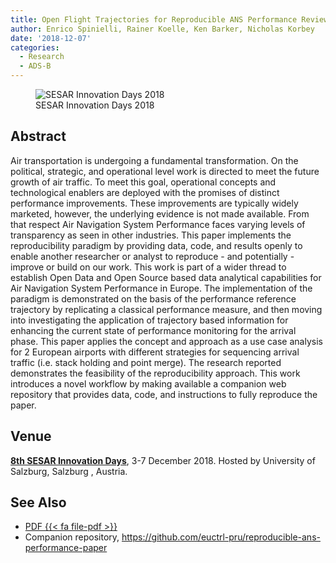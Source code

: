 ```yaml
---
title: Open Flight Trajectories for Reproducible ANS Performance Review
author: Enrico Spinielli, Rainer Koelle, Ken Barker, Nicholas Korbey
date: '2018-12-07'
categories:
  - Research
  - ADS-B
---
```


![SESAR Innovation Days 2018](featured.png)


## Abstract

Air transportation is undergoing a fundamental transformation. On the political, strategic, and operational level work is directed to meet the future growth of air traffic. To meet this goal, operational concepts and technological enablers are deployed with the promises of distinct performance improvements. These improvements are typically widely marketed, however, the underlying evidence is not made available. From that respect Air Navigation System Performance faces varying levels of transparency as seen in other industries. This paper implements the reproducibility paradigm by providing data, code, and results openly to enable another researcher or analyst to reproduce - and potentially - improve or build on our work. This work is part of a wider thread to establish Open Data and Open Source based data analytical capabilities for Air Navigation System Performance in Europe. The implementation of the paradigm is demonstrated on the basis of the performance reference trajectory by replicating a classical performance measure, and then moving into investigating the application of trajectory based information for enhancing the current state of performance monitoring for the arrival phase. This paper applies the concept and approach as a use case analysis for 2 European airports with different strategies for sequencing arrival traffic (i.e. stack holding and point merge). The research reported demonstrates the feasibility of the reproducibility approach. This work introduces a novel workflow by making available a companion web repository that provides data, code, and instructions to fully reproduce the paper.

## Venue

[**8th SESAR Innovation Days**](https://www.sesarju.eu/node/3004), 3-7 December 2018.
Hosted by University of Salzburg, Salzburg , Austria.

## See Also

* [PDF  {{< fa file-pdf >}}](https://www.sesarju.eu/sites/default/files/documents/sid/2018/papers/SIDs_2018_paper_4.pdf)
* Companion repository, <https://github.com/euctrl-pru/reproducible-ans-performance-paper>



